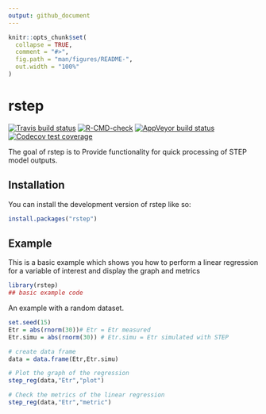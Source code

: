 ```yaml
---
output: github_document
---
```


<!-- README.md is generated from README.Rmd. Please edit that file -->

```r
knitr::opts_chunk$set(
  collapse = TRUE,
  comment = "#>",
  fig.path = "man/figures/README-",
  out.width = "100%"
)
```

# rstep

<!-- badges: start -->
[![Travis build status](https://travis-ci.com/MadoShi64/rstep.svg?branch=master)](https://travis-ci.com/MadoShi64/rstep)
[![R-CMD-check](https://github.com/MadoShi64/rstep/workflows/R-CMD-check/badge.svg)](https://github.com/MadoShi64/rstep/actions)
[![AppVeyor build status](https://ci.appveyor.com/api/projects/status/github/MadoShi64/rstep?branch=master&svg=true)](https://ci.appveyor.com/project/MadoShi64/rstep)
[![Codecov test coverage](https://codecov.io/gh/MadoShi64/rstep/branch/master/graph/badge.svg)](https://app.codecov.io/gh/MadoShi64/rstep?branch=master)
<!-- badges: end -->

The goal of rstep is to Provide functionality for quick processing of STEP model outputs. 

## Installation

You can install the development version of rstep like so:

``` r
install.packages("rstep")
```

## Example

This is a basic example which shows you how to perform a linear regression for a variable of interest and display the graph and metrics

```r
library(rstep)
## basic example code
```

An example with a random dataset. 

```r
set.seed(15)
Etr = abs(rnorm(30))# Etr = Etr measured 
Etr.simu = abs(rnorm(30)) # Etr.simu = Etr simulated with STEP

# create data frame
data = data.frame(Etr,Etr.simu) 

# Plot the graph of the regression
step_reg(data,"Etr","plot")

# Check the metrics of the linear regression 
step_reg(data,"Etr","metric")

```

